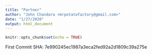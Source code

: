 ```yaml
---
title: "Partner"
author: "John Chandara <mrpotatofactory@gmail.com>"
date: "1/27/2020"
output: html_document
---
```


```r
knitr::opts_chunk$set(echo = TRUE)
```

First Commit
SHA: 7e990245ec1987a3eca2fed92a2d1809c39a275e
